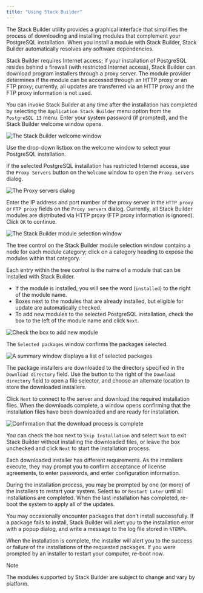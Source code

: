 ```yaml
---
title: "Using Stack Builder"
---
```


<div id="using_stackbuilder" class="registered_link"></div>




The Stack Builder utility provides a graphical interface that simplifies the process of downloading and installing modules that complement your PostgreSQL installation. When you install a module with Stack Builder, Stack Builder automatically resolves any software dependencies.

Stack Builder requires Internet access; if your installation of PostgreSQL resides behind a firewall (with restricted Internet access), Stack Builder can download program installers through a proxy server. The module provider determines if the module can be accessed through an HTTP proxy or an FTP proxy; currently, all updates are transferred via an HTTP proxy and the FTP proxy information is not used.

You can invoke Stack Builder at any time after the installation has completed by selecting the `Application Stack Builder` menu option from the `PostgreSQL 13` menu. Enter your system password (if prompted), and the Stack Builder welcome window opens.

![*The Stack Builder welcome window*](images/stack_builder_welcome.png)

Use the drop-down listbox on the welcome window to select your PostgreSQL installation.

If the selected PostgreSQL installation has restricted Internet access, use the `Proxy Servers` button on the `Welcome` window to open the `Proxy servers` dialog.

![*The Proxy servers dialog*](images/the_proxy_servers_dialog.png)

Enter the IP address and port number of the proxy server in the `HTTP proxy` or `FTP proxy` fields on the `Proxy servers` dialog. Currently, all Stack Builder modules are distributed via HTTP proxy (FTP proxy information is ignored). Click `OK` to continue.

![*The Stack Builder module selection window*](images/module_selection.png)

The tree control on the Stack Builder module selection window contains a node for each module category; click on a category heading to expose the modules within that category.

Each entry within the tree control is the name of a module that can be installed with Stack Builder.

-   If the module is installed, you will see the word (`installed`) to the right of the module name.
-   Boxes next to the modules that are already installed, but eligible for update are automatically checked.
-   To add new modules to the selected PostgreSQL installation, check the box to the left of the module name and click `Next`.

![*Check the box to add new module*](images/checkbox_module.png)

The `Selected packages` window confirms the packages selected.

![*A summary window displays a list of selected packages*](images/summary_of_selected_packages.png)

The package installers are downloaded to the directory specified in the `Download directory` field. Use the button to the right of the `Download directory` field to open a file selector, and choose an alternate location to store the downloaded installers.

Click `Next` to connect to the server and download the required installation files. When the downloads complete, a window opens confirming that the installation files have been downloaded and are ready for installation.

![*Confirmation that the download process is complete*](images/download_completes.png)

You can check the box next to `Skip Installation` and select `Next` to exit Stack Builder without installing the downloaded files, or leave the box unchecked and click `Next` to start the installation process.

Each downloaded installer has different requirements. As the installers execute, they may prompt you to confirm acceptance of license agreements, to enter passwords, and enter configuration information.

During the installation process, you may be prompted by one (or more) of the installers to restart your system. Select `No` or `Restart Later` until all installations are completed. When the last installation has completed, re-boot the system to apply all of the updates.

You may occasionally encounter packages that don’t install successfully. If a package fails to install, Stack Builder will alert you to the installation error with a popup dialog, and write a message to the log file stored in `%TEMP%`.

When the installation is complete, the installer will alert you to the success or failure of the installations of the requested packages. If you were prompted by an installer to restart your computer, re-boot now.

<div class="note">

<div class="title">

Note

</div>

The modules supported by Stack Builder are subject to change and vary by platform.

</div>
